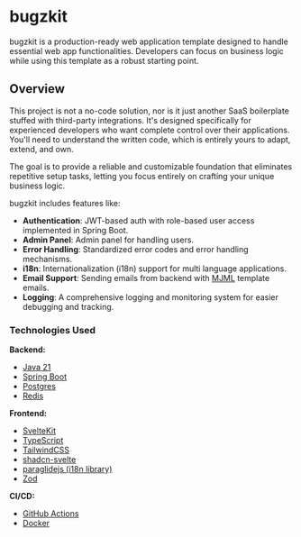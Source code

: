 # bugzkit

bugzkit is a production-ready web application template designed to handle essential web app functionalities.
Developers can focus on business logic while using this template as a robust starting point.

## Overview

This project is not a no-code solution, nor is it just another SaaS boilerplate stuffed with third-party integrations.
It's designed specifically for experienced developers who want complete control over their applications.
You'll need to understand the written code, which is entirely yours to adapt, extend, and own.

The goal is to provide a reliable and customizable foundation that eliminates repetitive setup tasks, letting you focus entirely on crafting your unique business logic.

bugzkit includes features like:

- **Authentication**: JWT-based auth with role-based user access implemented in Spring Boot.
- **Admin Panel**: Admin panel for handling users.
- **Error Handling**: Standardized error codes and error handling mechanisms.
- **i18n**: Internationalization (i18n) support for multi language applications.
- **Email Support**: Sending emails from backend with [MJML](https://github.com/mjmlio/mjml) template emails.
- **Logging**: A comprehensive logging and monitoring system for easier debugging and tracking.

### Technologies Used

**Backend:**

- [Java 21](https://openjdk.org/projects/jdk/21/)
- [Spring Boot](https://spring.io/projects/spring-boot)
- [Postgres](https://www.postgresql.org/)
- [Redis](https://redis.io/)

**Frontend:**

- [SvelteKit](https://kit.svelte.dev/)
- [TypeScript](https://www.typescriptlang.org/)
- [TailwindCSS](https://tailwindcss.com/)
- [shadcn-svelte](https://github.com/huntabyte/shadcn-svelte)
- [paraglidejs (i18n library)](https://inlang.com/m/gerre34r/library-inlang-paraglideJs)
- [Zod](https://zod.dev/)

**CI/CD:**

- [GitHub Actions](https://github.com/features/actions)
- [Docker](https://www.docker.com/)
